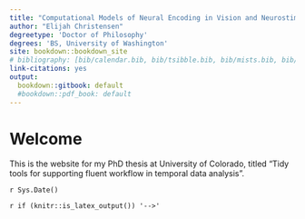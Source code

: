 ```yaml
---
title: "Computational Models of Neural Encoding in Vision and Neurostimulation"
author: "Elijah Christensen"
degreetype: 'Doctor of Philosophy'
degrees: 'BS, University of Washington'
site: bookdown::bookdown_site
# bibliography: [bib/calendar.bib, bib/tsibble.bib, bib/mists.bib, bib/thesisrefs.bib]
link-citations: yes
output:
  bookdown::gitbook: default
  #bookdown::pdf_book: default
---
```


# Welcome {-}

This is the website for my PhD thesis at University of Colorado, titled "Tidy tools for supporting fluent workflow in temporal data analysis".

`r Sys.Date()`

`r if (knitr::is_latex_output()) '-->'`
